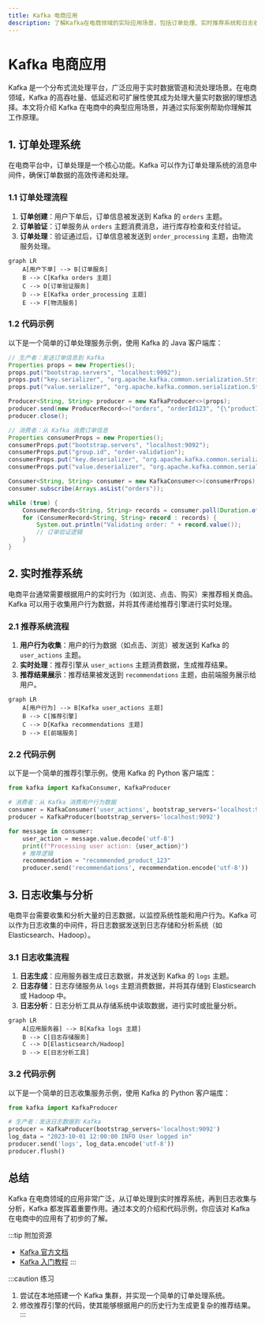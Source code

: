 ```yaml
---
title: Kafka 电商应用
description: 了解Kafka在电商领域的实际应用场景，包括订单处理、实时推荐系统和日志收集等。
---
```


# Kafka 电商应用

Kafka 是一个分布式流处理平台，广泛应用于实时数据管道和流处理场景。在电商领域，Kafka 的高吞吐量、低延迟和可扩展性使其成为处理大量实时数据的理想选择。本文将介绍 Kafka 在电商中的典型应用场景，并通过实际案例帮助你理解其工作原理。

## 1. 订单处理系统

在电商平台中，订单处理是一个核心功能。Kafka 可以作为订单处理系统的消息中间件，确保订单数据的高效传递和处理。

### 1.1 订单处理流程

1. **订单创建**：用户下单后，订单信息被发送到 Kafka 的 `orders` 主题。
2. **订单验证**：订单服务从 `orders` 主题消费消息，进行库存检查和支付验证。
3. **订单处理**：验证通过后，订单信息被发送到 `order_processing` 主题，由物流服务处理。

```mermaid
graph LR
    A[用户下单] --> B[订单服务]
    B --> C[Kafka orders 主题]
    C --> D[订单验证服务]
    D --> E[Kafka order_processing 主题]
    E --> F[物流服务]
```

### 1.2 代码示例

以下是一个简单的订单处理服务示例，使用 Kafka 的 Java 客户端库：

```java
// 生产者：发送订单信息到 Kafka
Properties props = new Properties();
props.put("bootstrap.servers", "localhost:9092");
props.put("key.serializer", "org.apache.kafka.common.serialization.StringSerializer");
props.put("value.serializer", "org.apache.kafka.common.serialization.StringSerializer");

Producer<String, String> producer = new KafkaProducer<>(props);
producer.send(new ProducerRecord<>("orders", "orderId123", "{\"productId\":\"123\",\"quantity\":2}"));
producer.close();

// 消费者：从 Kafka 消费订单信息
Properties consumerProps = new Properties();
consumerProps.put("bootstrap.servers", "localhost:9092");
consumerProps.put("group.id", "order-validation");
consumerProps.put("key.deserializer", "org.apache.kafka.common.serialization.StringDeserializer");
consumerProps.put("value.deserializer", "org.apache.kafka.common.serialization.StringDeserializer");

Consumer<String, String> consumer = new KafkaConsumer<>(consumerProps);
consumer.subscribe(Arrays.asList("orders"));

while (true) {
    ConsumerRecords<String, String> records = consumer.poll(Duration.ofMillis(100));
    for (ConsumerRecord<String, String> record : records) {
        System.out.println("Validating order: " + record.value());
        // 订单验证逻辑
    }
}
```

## 2. 实时推荐系统

电商平台通常需要根据用户的实时行为（如浏览、点击、购买）来推荐相关商品。Kafka 可以用于收集用户行为数据，并将其传递给推荐引擎进行实时处理。

### 2.1 推荐系统流程

1. **用户行为收集**：用户的行为数据（如点击、浏览）被发送到 Kafka 的 `user_actions` 主题。
2. **实时处理**：推荐引擎从 `user_actions` 主题消费数据，生成推荐结果。
3. **推荐结果展示**：推荐结果被发送到 `recommendations` 主题，由前端服务展示给用户。

```mermaid
graph LR
    A[用户行为] --> B[Kafka user_actions 主题]
    B --> C[推荐引擎]
    C --> D[Kafka recommendations 主题]
    D --> E[前端服务]
```

### 2.2 代码示例

以下是一个简单的推荐引擎示例，使用 Kafka 的 Python 客户端库：

```python
from kafka import KafkaConsumer, KafkaProducer

# 消费者：从 Kafka 消费用户行为数据
consumer = KafkaConsumer('user_actions', bootstrap_servers='localhost:9092')
producer = KafkaProducer(bootstrap_servers='localhost:9092')

for message in consumer:
    user_action = message.value.decode('utf-8')
    print(f"Processing user action: {user_action}")
    # 推荐逻辑
    recommendation = "recommended_product_123"
    producer.send('recommendations', recommendation.encode('utf-8'))
```

## 3. 日志收集与分析

电商平台需要收集和分析大量的日志数据，以监控系统性能和用户行为。Kafka 可以作为日志收集的中间件，将日志数据发送到日志存储和分析系统（如 Elasticsearch、Hadoop）。

### 3.1 日志收集流程

1. **日志生成**：应用服务器生成日志数据，并发送到 Kafka 的 `logs` 主题。
2. **日志存储**：日志存储服务从 `logs` 主题消费数据，并将其存储到 Elasticsearch 或 Hadoop 中。
3. **日志分析**：日志分析工具从存储系统中读取数据，进行实时或批量分析。

```mermaid
graph LR
    A[应用服务器] --> B[Kafka logs 主题]
    B --> C[日志存储服务]
    C --> D[Elasticsearch/Hadoop]
    D --> E[日志分析工具]
```

### 3.2 代码示例

以下是一个简单的日志收集服务示例，使用 Kafka 的 Python 客户端库：

```python
from kafka import KafkaProducer

# 生产者：发送日志数据到 Kafka
producer = KafkaProducer(bootstrap_servers='localhost:9092')
log_data = "2023-10-01 12:00:00 INFO User logged in"
producer.send('logs', log_data.encode('utf-8'))
producer.flush()
```

## 总结

Kafka 在电商领域的应用非常广泛，从订单处理到实时推荐系统，再到日志收集与分析，Kafka 都发挥着重要作用。通过本文的介绍和代码示例，你应该对 Kafka 在电商中的应用有了初步的了解。

:::tip 附加资源
- [Kafka 官方文档](https://kafka.apache.org/documentation/)
- [Kafka 入门教程](https://www.tutorialspoint.com/apache_kafka/index.htm)
:::

:::caution 练习
1. 尝试在本地搭建一个 Kafka 集群，并实现一个简单的订单处理系统。
2. 修改推荐引擎的代码，使其能够根据用户的历史行为生成更复杂的推荐结果。
:::